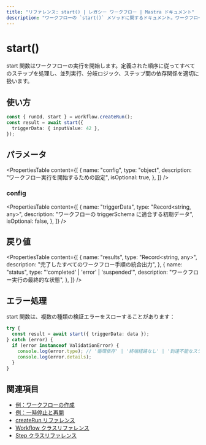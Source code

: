 ```yaml
---
title: "リファレンス: start() | レガシー ワークフロー | Mastra ドキュメント"
description: "ワークフローの `start()` メソッドに関するドキュメント。ワークフロー実行を開始するメソッドです。"
---
```


# start()

start 関数はワークフローの実行を開始します。定義された順序に従ってすべてのステップを処理し、並列実行、分岐ロジック、ステップ間の依存関係を適切に扱います。

## 使い方

```typescript copy showLineNumbers
const { runId, start } = workflow.createRun();
const result = await start({
  triggerData: { inputValue: 42 },
});
```


## パラメータ

<PropertiesTable
  content={[
    {
      name: "config",
      type: "object",
      description: "ワークフロー実行を開始するための設定",
      isOptional: true,
    },
  ]}
/>

### config

<PropertiesTable
  content={[
    {
      name: "triggerData",
      type: "Record<string, any>",
      description: "ワークフローの triggerSchema に適合する初期データ",
      isOptional: false,
    },
  ]}
/>

## 戻り値

<PropertiesTable
  content={[
    {
      name: "results",
      type: "Record<string, any>",
      description: "完了したすべてのワークフロー手順の統合出力",
    },
    {
      name: "status",
      type: "'completed' | 'error' | 'suspended'",
      description: "ワークフロー実行の最終的な状態",
    },
  ]}
/>

## エラー処理

start 関数は、複数の種類の検証エラーをスローすることがあります：

```typescript copy showLineNumbers
try {
  const result = await start({ triggerData: data });
} catch (error) {
  if (error instanceof ValidationError) {
    console.log(error.type); // '循環依存' | '終端経路なし' | '到達不能なステップ'
    console.log(error.details);
  }
}
```


## 関連項目

* [例：ワークフローの作成](/examples/workflows_legacy/creating-a-workflow)
* [例：一時停止と再開](/examples/workflows_legacy/suspend-and-resume)
* [createRun リファレンス](./createRun)
* [Workflow クラスリファレンス](./workflow)
* [Step クラスリファレンス](./step-class)

```
```
